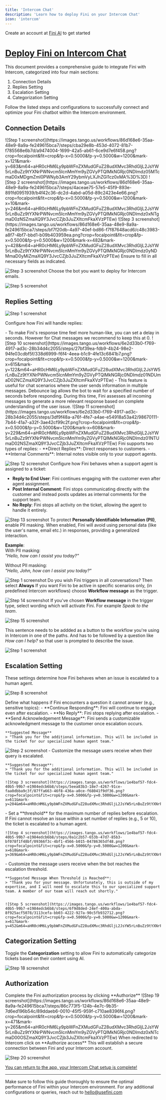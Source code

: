 ```yaml
---
title: 'Intercom Chat'
description: 'Learn how to deploy Fini on your Intercom Chat'
icon: 'intercom'
---
```


<Tip>Create an account at [Fini AI](https://app.usefini.com) to get started</Tip>

# [Deploy Fini on Intercom Chat](https://app.usefini.com/dashboard/deploy)

This document provides a comprehensive guide to integrate Fini with Intercom, categorized into four main sections: 
1. Connection Details
2. Replies Setting
3. Escalation Setting
4. Categorization Setting 

Follow the listed steps and configurations to successfully connect and optimize your Fini chatbot within the Intercom environment.

## **Connection Details**

<Steps>
  <Step title="Make sure you're signed in to your Intercom account">
    ![Step 1 screenshot](https://images.tango.us/workflows/86d168e6-35aa-48e9-8a9a-fe249615bca7/steps/cba29e8b-453d-4072-81b7-f785568e6b7d/a9474004-1699-42a5-ab61-6ce9d7e6f458.png?crop=focalpoint&fit=crop&fp-x=0.5000&fp-y=0.5000&w=1200&mark-x=121&mark-y=683&m64=aHR0cHM6Ly9pbWFnZXMudGFuZ28udXMvc3RhdGljL2JsYW5rLnBuZz9tYXNrPWNvcm5lcnMmYm9yZGVyPTQlMkNGRjc0NDImdz05MTcmaD0xMDgmZml0PWNyb3AmY29ybmVyLXJhZGl1cz0xMA%3D%3D)
  </Step>
<Step title="Go to Deploy tab">
    ![Step 2 screenshot](https://images.tango.us/workflows/86d168e6-35aa-48e9-8a9a-fe249615bca7/steps/4aceae75-57e5-45f9-893e-891fd0951939/b4f42c36-dc2d-4abd-a05d-89c2423e4e66.png?crop=focalpoint&fit=crop&fp-x=0.5000&fp-y=0.5000&w=1200&mark-x=10&mark-y=246&m64=aHR0cHM6Ly9pbWFnZXMudGFuZ28udXMvc3RhdGljL2JsYW5rLnBuZz9tYXNrPWNvcm5lcnMmYm9yZGVyPTQlMkNGRjc0NDImdz0xNTgmaD0zNSZmaXQ9Y3JvcCZjb3JuZXItcmFkaXVzPTEw)
  </Step>
<Step title="Connect Intercom">
    ![Step 3 screenshot](https://images.tango.us/workflows/86d168e6-35aa-48e9-8a9a-fe249615bca7/steps/bf7f20db-4a97-40ef-bd86-f7f87648acd6/c48c3983-a8f7-4bf7-bbd1-b09b403959ea.png?crop=focalpoint&fit=crop&fp-x=0.5000&fp-y=0.5000&w=1200&mark-x=482&mark-y=428&m64=aHR0cHM6Ly9pbWFnZXMudGFuZ28udXMvc3RhdGljL2JsYW5rLnBuZz9tYXNrPWNvcm5lcnMmYm9yZGVyPTQlMkNGRjc0NDImdz0yNDMmaD0yMiZmaXQ9Y3JvcCZjb3JuZXItcmFkaXVzPTEw)
  </Step>
<Step title="Select Chat settings">
    Ensure to fill in all necessary fields as indicated.

![Step 3 screenshot](https://images.tango.us/workflows/f524655f-bb9f-4fb3-bb50-44e9d01d85e2/steps/ef84f7cf-9f01-4fab-afbe-3201438ce429/771cd15c-d882-4e86-89ee-4a0df0f7b4c9.png?crop=focalpoint&fit=crop&fp-x=0.5000&fp-y=0.5000&w=1200&mark-x=687&mark-y=92&m64=aHR0cHM6Ly9pbWFnZXMudGFuZ28udXMvc3RhdGljL2JsYW5rLnBuZz9tYXNrPWNvcm5lcnMmYm9yZGVyPTQlMkNGRjc0NDImdz0yMDImaD00NiZmaXQ9Y3JvcCZjb3JuZXItcmFkaXVzPTEw)
  </Step>
<Step title="Select Bot to deploy">
    Choose the bot you want to deploy for Intercom emails.

![Step 5 screenshot](https://images.tango.us/workflows/86d168e6-35aa-48e9-8a9a-fe249615bca7/steps/b0280028-e22d-4ecb-a4cb-ac56efb8b71f/e7c1fdf0-7099-46cb-bf0f-b853f150a7d1.png?crop=focalpoint&fit=crop&fp-x=0.5000&fp-y=0.5000&w=1200&mark-x=599&mark-y=237&m64=aHR0cHM6Ly9pbWFnZXMudGFuZ28udXMvc3RhdGljL2JsYW5rLnBuZz9tYXNrPWNvcm5lcnMmYm9yZGVyPTQlMkNGRjc0NDImdz01MjUmaD02MiZmaXQ9Y3JvcCZjb3JuZXItcmFkaXVzPTEw)
  </Step>
</Steps>


## Replies Setting

![Step 1 screenshot](https://images.tango.us/workflows/6094487b-e17a-4cc5-acfa-87525f1539c1/steps/9dbde80a-9d73-4208-b5a6-f87e27ee1bc6/9e85cfd3-39b2-4e1c-9e69-d68021c5932d.png?crop=focalpoint&fit=crop&fp-x=0.5000&fp-y=0.5000&w=1200&mark-x=18&mark-y=35&m64=aHR0cHM6Ly9pbWFnZXMudGFuZ28udXMvc3RhdGljL2JsYW5rLnBuZz9tYXNrPWNvcm5lcnMmYm9yZGVyPTQlMkNGRjc0NDImdz0yMDMmaD00MCZmaXQ9Y3JvcCZjb3JuZXItcmFkaXVzPTEw)

Configure how Fini will handle replies:

<Steps>
  <Step title="Select Time Delay">
    - To make Fini's response time feel more human-like, you can set a delay in seconds. However for Chat messages we recommend to keep this at 0.
![Step 10 screenshot](https://images.tango.us/workflows/6e2d33b0-f769-4917-ad3c-28b34d4c2055/steps/27bf39ea-fdb9-4b24-98e2-94fe03cdbf5f/338d6999-f6f4-4eea-b1c9-4fe13c6841b7.png?crop=focalpoint&fit=crop&fp-x=0.5000&fp-y=0.5000&w=1200&mark-x=615&mark-y=122&m64=aHR0cHM6Ly9pbWFnZXMudGFuZ28udXMvc3RhdGljL2JsYW5rLnBuZz9tYXNrPWNvcm5lcnMmYm9yZGVyPTQlMkNGRjc0NDImdz01NDUmaD02NCZmaXQ9Y3JvcCZjb3JuZXItcmFkaXVzPTEw)
  </Step>
<Step title="Set a Debounce Lag">
    - This feature is useful for chat scenarios where the user sends information in multiple messages. Debounce lag allows the bot to wait for a specified number of seconds before responding. During this time, Fini assesses all incoming messages to generate a more relevant response based on complete understanding of the user issue.
![Step 11 screenshot](https://images.tango.us/workflows/6e2d33b0-f769-4917-ad3c-28b34d4c2055/steps/3df9f48a-a76f-4fe7-a4ae-e54918a53a42/98670111-7b44-41a7-a32f-3ae42cf99c2f.png?crop=focalpoint&fit=crop&fp-x=0.5000&fp-y=0.5000&w=1200&mark-x=608&mark-y=229&m64=aHR0cHM6Ly9pbWFnZXMudGFuZ28udXMvc3RhdGljL2JsYW5rLnBuZz9tYXNrPWNvcm5lcnMmYm9yZGVyPTQlMkNGRjc0NDImdz01NTUmaD02NSZmaXQ9Y3JvcCZjb3JuZXItcmFkaXVzPTEw)
  </Step>
<Step title="Choose a Reply Type">
    Fini supports two types of replies:
- **Direct Replies**: Direct responses to customers.
- **Internal Comments**: Internal notes visible only to your support agents.

![Step 12 screenshot](https://images.tango.us/workflows/6e2d33b0-f769-4917-ad3c-28b34d4c2055/steps/be93a16d-f8cf-4fb9-aad9-269a830499a5/25fd267b-410c-49b9-ac90-90cf2b2b771d.png?crop=focalpoint&fit=crop&fp-x=0.5000&fp-y=0.5000&w=1200&mark-x=604&mark-y=307&m64=aHR0cHM6Ly9pbWFnZXMudGFuZ28udXMvc3RhdGljL2JsYW5rLnBuZz9tYXNrPWNvcm5lcnMmYm9yZGVyPTQlMkNGRjc0NDImdz01NTMmaD02NSZmaXQ9Y3JvcCZjb3JuZXItcmFkaXVzPTEw)
  </Step>
<Step title="Reply Type if Agent Assigned">
    Configure how Fini behaves when a support agent is assigned to a ticket:
- **Reply to End User**: Fini continues engaging with the customer even after agent assignment.
- **Post Internal Comment**: Fini stops communicating directly with the customer and instead posts updates as internal comments for the support team.
- **No Reply**: Fini stops all activity on the ticket, allowing the agent to handle it entirely.


![Step 13 screenshot](https://images.tango.us/workflows/6e2d33b0-f769-4917-ad3c-28b34d4c2055/steps/a8bbcb07-ebe7-4bd6-84be-510ec1d16704/f3ed8b6d-7e7f-4ab1-9763-24b51df771d7.png?crop=focalpoint&fit=crop&fp-x=0.5000&fp-y=0.5000&w=1200&mark-x=605&mark-y=408&m64=aHR0cHM6Ly9pbWFnZXMudGFuZ28udXMvc3RhdGljL2JsYW5rLnBuZz9tYXNrPWNvcm5lcnMmYm9yZGVyPTQlMkNGRjc0NDImdz01NTQmaD02NSZmaXQ9Y3JvcCZjb3JuZXItcmFkaXVzPTEw)
  </Step>
<Step title="PII Masking">
    To protect **Personally Identifiable Information (PII)**, enable PII masking. When enabled, Fini will avoid using personal data (like the user's name, email etc.) in responses, providing a generalized interaction.

**Example**:  
With PII masking:  
*"Hello, how can I assist you today?"*

Without PII masking:  
*"Hello, John, how can I assist you today?"*

![Step 1 screenshot](https://images.tango.us/workflows/1e4baf57-fdc4-40b5-99b7-e1984edcb6b8/steps/12f9352a-5901-4c5e-9084-25fec371ad33/b3c13539-582e-4622-8dca-79095425ad2e.png?crop=focalpoint&fit=crop&fp-x=0.5000&fp-y=0.5000&w=1200&mark-x=610&mark-y=507&m64=aHR0cHM6Ly9pbWFnZXMudGFuZ28udXMvc3RhdGljL2JsYW5rLnBuZz9tYXNrPWNvcm5lcnMmYm9yZGVyPTQlMkNGRjc0NDImdz01NTUmaD02NSZmaXQ9Y3JvcCZjb3JuZXItcmFkaXVzPTEw)
  </Step>
<Step title="Trigger type">
    Do you wish Fini triggers in all conversations? Then select **Always** If you want Fini to be active in specific scenarios only, (in predefined Intercom workflows) choose **Workflow message** as the trigger. 

![Step 14 screenshot](https://images.tango.us/workflows/6e2d33b0-f769-4917-ad3c-28b34d4c2055/steps/ad4b0b6e-305a-4de2-ae12-f3b2bb862066/aadb0acd-495b-4134-a882-2a94e20dfc2b.png?crop=focalpoint&fit=crop&fp-x=0.5000&fp-y=0.5000&w=1200&mark-x=602&mark-y=557&m64=aHR0cHM6Ly9pbWFnZXMudGFuZ28udXMvc3RhdGljL2JsYW5rLnBuZz9tYXNrPWNvcm5lcnMmYm9yZGVyPTQlMkNGRjc0NDImdz01NTcmaD02NiZmaXQ9Y3JvcCZjb3JuZXItcmFkaXVzPTEw)
  </Step>
<Step title="Trigger workflow message">
    If you've chosen **Workflow message**  in the trigger type, select wording which will activate Fini. For example *Speak to the team*. 

![Step 15 screenshot](https://images.tango.us/workflows/6e2d33b0-f769-4917-ad3c-28b34d4c2055/steps/c77944c0-9313-4641-9a40-78cb76f80067/ac8da9b6-8b0b-4fdc-98a1-95ea11e847c7.png?crop=focalpoint&fit=crop&fp-x=0.5000&fp-y=0.5000&w=1200&mark-x=611&mark-y=633&m64=aHR0cHM6Ly9pbWFnZXMudGFuZ28udXMvc3RhdGljL2JsYW5rLnBuZz9tYXNrPWNvcm5lcnMmYm9yZGVyPTQlMkNGRjc0NDImdz01NTQmaD02NSZmaXQ9Y3JvcCZjb3JuZXItcmFkaXVzPTEw)

This sentence needs to be addded as a button to the workflow you're using in Intercom in one of the paths. And has to be followed by a question like *How can I help?* so that user is prompted to describe the issue.

![Step 1 screenshot](https://images.tango.us/workflows/d12fc8a5-818f-4836-b5fb-e15c38663880/steps/5b263ab6-08b1-42d1-9ae6-ce4b3806a47c/e32d74f5-61f6-4d42-8fdb-6fbc13f213d5.png?crop=focalpoint&fit=crop&fp-x=0.5000&fp-y=0.5000&w=1200)
  </Step>
</Steps>



##  **Escalation Setting**

These settings determine how Fini behaves when an issue is escalated to a human agent.

![Step 8 screenshot](https://images.tango.us/workflows/6e2d33b0-f769-4917-ad3c-28b34d4c2055/steps/b59eb93f-3363-4087-9a00-6b55b4ff2b3c/c2f87bf5-fda5-4339-92d5-873a84bab153.png?crop=focalpoint&fit=crop&fp-x=0.5000&fp-y=0.5000&w=1200&mark-x=19&mark-y=16&m64=aHR0cHM6Ly9pbWFnZXMudGFuZ28udXMvc3RhdGljL2JsYW5rLnBuZz9tYXNrPWNvcm5lcnMmYm9yZGVyPTQlMkNGRjc0NDImdz0yMzAmaD01MCZmaXQ9Y3JvcCZjb3JuZXItcmFkaXVzPTEw)

<Steps>
  <Step title="Action if Escalated">
    Define what happens if Fini encounters a question it cannot answer (e.g., sensitive topics):
    - **Continue Responding**: Fini will continue to engage even after escalation.
    - **No Reply**: Fini stops replying after escalation.
    - **Send Acknowledgement Message**: Fini sends a customizable acknowledgment message to the customer once escalation occurs.

    **Suggested Message**
    > "Thank you for the additional information. This will be included in the ticket for our specialized human agent team."


![Step 2 screenshot](https://images.tango.us/workflows/1e4baf57-fdc4-40b5-99b7-e1984edcb6b8/steps/65b5c3bf-a617-4309-b3fb-1cc943383e4c/ebde1d3b-83f1-4d8d-a325-b61f7de050a6.png?crop=focalpoint&fit=crop&fp-x=0.5000&fp-y=0.5000&w=1200&mark-x=603&mark-y=119&m64=aHR0cHM6Ly9pbWFnZXMudGFuZ28udXMvc3RhdGljL2JsYW5rLnBuZz9tYXNrPWNvcm5lcnMmYm9yZGVyPTQlMkNGRjc0NDImdz01NDgmaD02NSZmaXQ9Y3JvcCZjb3JuZXItcmFkaXVzPTEw)
  </Step>
<Step title="Acknowledgment Message">
     - Customize the message users receive when their query is escalated. 

    **Suggested Message**:  
    > "Thank you for the additional information. This will be included in the ticket for our specialized human agent team."

    ![Step 3 screenshot](https://images.tango.us/workflows/1e4baf57-fdc4-40b5-99b7-e1984edcb6b8/steps/5eea83b3-18e7-4267-91ce-faa0dbba9c3f/87ffa663-46f8-436a-a0ce-f68041f9df36.png?crop=focalpoint&fit=crop&fp-x=0.5000&fp-y=0.5000&w=1200&mark-x=611&mark-y=204&m64=aHR0cHM6Ly9pbWFnZXMudGFuZ28udXMvc3RhdGljL2JsYW5rLnBuZz9tYXNrPWNvcm5lcnMmYm9yZGVyPTQlMkNGRjc0NDImdz01NTQmaD0xMjcmZml0PWNyb3AmY29ybmVyLXJhZGl1cz0xMA%3D%3D)
  </Step>
<Step title="Threshold Count for Escalation">
     - Set a **threshold** for the maximum number of replies before escalation. If Fini cannot resolve an issue within a set number of replies (e.g., 5 or 10), the ticket is escalated to a human agent.


    ![Step 4 screenshot](https://images.tango.us/workflows/1e4baf57-fdc4-40b5-99b7-e1984edcb6b8/steps/0a1c2b57-653b-47d7-85b3-bf078f1f48bf/09366f3c-4bf1-4566-b015-04786365df48.png?crop=focalpoint&fit=crop&fp-x=0.5000&fp-y=0.5000&w=1200&mark-x=618&mark-y=369&m64=aHR0cHM6Ly9pbWFnZXMudGFuZ28udXMvc3RhdGljL2JsYW5rLnBuZz9tYXNrPWNvcm5lcnMmYm9yZGVyPTQlMkNGRjc0NDImdz01NzAmaD02NyZmaXQ9Y3JvcCZjb3JuZXItcmFkaXVzPTEw)
  </Step>
<Step title="Message When Escalated via Threshold">
    - Customize the message users receive when the bot reaches the escalation threshold. 

    **Suggested Message When Threshold is Reached**:  
    > "Thank you for your message. Unfortunately, this is outside of my expertise, and I will need to escalate this to our specialized support team. A member of our team will reach out shortly."


    ![Step 5 screenshot](https://images.tango.us/workflows/1e4baf57-fdc4-40b5-99b7-e1984edcb6b8/steps/6f9d8ded-24ef-400a-abda-8f925acf5078/3113cefa-bb03-4222-927a-90c5fb932712.png?crop=focalpoint&fit=crop&fp-x=0.5000&fp-y=0.5000&w=1200&mark-x=617&mark-y=452&m64=aHR0cHM6Ly9pbWFnZXMudGFuZ28udXMvc3RhdGljL2JsYW5rLnBuZz9tYXNrPWNvcm5lcnMmYm9yZGVyPTQlMkNGRjc0NDImdz01NjImaD0xODImZml0PWNyb3AmY29ybmVyLXJhZGl1cz0xMA%3D%3D)
  </Step>
</Steps>



## **Categorization Setting**

Toggle the **Categorization** setting to allow Fini to automatically categorize tickets based on their content using AI.

![Step 18 screenshot](https://images.tango.us/workflows/86d168e6-35aa-48e9-8a9a-fe249615bca7/steps/adca142b-0b2c-4ec2-84ec-802490ec8e90/774c5ed8-5a61-483a-ac78-a098a329cc04.png?crop=focalpoint&fit=crop&fp-x=0.5000&fp-y=0.5000&w=1200&mark-x=1086&mark-y=121&m64=aHR0cHM6Ly9pbWFnZXMudGFuZ28udXMvc3RhdGljL2JsYW5rLnBuZz9tYXNrPWNvcm5lcnMmYm9yZGVyPTQlMkNGRjc0NDImdz03NSZoPTQzJmZpdD1jcm9wJmNvcm5lci1yYWRpdXM9MTA%3D)

##  **Authorization**

<Steps>
  <Step title="Fini Authorization">
    Complete the Fini authorization process by clicking **Authorize**
![Step 19 screenshot](https://images.tango.us/workflows/86d168e6-35aa-48e9-8a9a-fe249615bca7/steps/86c773f5-124b-4e7c-9b35-7d6ed196b54c/89ddaeb6-0010-45f5-959f-c710ae8396f4.png?crop=focalpoint&fit=crop&fp-x=0.5000&fp-y=0.5000&w=1200&mark-x=471&mark-y=265&m64=aHR0cHM6Ly9pbWFnZXMudGFuZ28udXMvc3RhdGljL2JsYW5rLnBuZz9tYXNrPWNvcm5lcnMmYm9yZGVyPTQlMkNGRjc0NDImdz0xNTcmaD00OSZmaXQ9Y3JvcCZjb3JuZXItcmFkaXVzPTEw)
  </Step>
<Step title="Intercom Authorization">
    When redirected to Intercom click on **Authorize access** This will establish a secure connection between Fini and your Intercom account.

![Step 20 screenshot](https://images.tango.us/workflows/86d168e6-35aa-48e9-8a9a-fe249615bca7/steps/03ad8cf7-8053-4e3c-b492-3b00bc418b10/65a285ef-e684-43b6-8827-8638c9c2ce48.png?crop=focalpoint&fit=crop&fp-x=0.5000&fp-y=0.5000&w=1200&mark-x=603&mark-y=1058&m64=aHR0cHM6Ly9pbWFnZXMudGFuZ28udXMvc3RhdGljL2JsYW5rLnBuZz9tYXNrPWNvcm5lcnMmYm9yZGVyPTQlMkNGRjc0NDImdz00MjYmaD02NyZmaXQ9Y3JvcCZjb3JuZXItcmFkaXVzPTEw)
  </Step>
</Steps>

<Check> [You can return to the app, your Intercom Chat setup is complete!](https://app.usefini.com/dashboard/deploy) </Check>

---

Make sure to follow this guide thoroughly to ensure the optimal performance of Fini within your Intercom environment. For any additional configurations or queries, reach out to hello@usefini.com
 
<br/>
